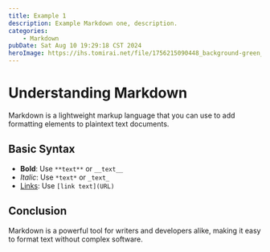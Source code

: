 ```yaml
---
title: Example 1
description: Example Markdown one, description.
categories:
    - Markdown
pubDate: Sat Aug 10 19:29:18 CST 2024
heroImage: https://ihs.tomirai.net/file/1756215090448_background-green_2k.jpg
---
```


# Understanding Markdown

Markdown is a lightweight markup language that you can use to add formatting elements to plaintext text documents.

## Basic Syntax

-   **Bold**: Use `**text**` or `__text__`
-   _Italic_: Use `*text*` or `_text_`
-   [Links](https://www.example.com): Use `[link text](URL)`

## Conclusion

Markdown is a powerful tool for writers and developers alike, making it easy to format text without complex software.
